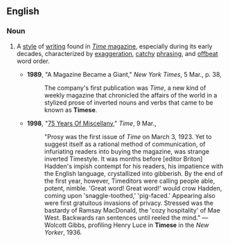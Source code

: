 ==English==

===Noun===
{{en-noun|-}}

# {{context|mainly|US}} A [[style]] of [[writing]] found in [[w:Time_(magazine)|''Time'' magazine]], especially during its early decades, characterized by [[exaggeration]], [[catchy]] [[phrasing]], and [[offbeat]] word order.
#*'''1989''', "A Magazine Became a Giant," ''New York Times'', 5 Mar., p. 38,
#*:The company's first publication was ''Time'', a new kind of weekly magazine that chronicled the affairs of the world in a stylized prose of inverted nouns and verbs that came to be known as '''Timese'''.
#*'''1998''', "[http://www.time.com/time/magazine/article/0,9171,987956-3,00.html 75 Years Of Miscellany]," ''Time'', 9 Mar.,
#*:"Prosy was the first issue of ''Time'' on March 3, 1923. Yet to suggest itself as a rational method of communication, of infuriating readers into buying the magazine, was strange inverted Timestyle. It was months before [editor Briton] Hadden's impish contempt for his readers, his impatience with the English language, crystallized into gibberish. By the end of the first year, however, Timeditors were calling people able, potent, nimble. 'Great word! Great word!' would crow Hadden, coming upon 'snaggle-toothed,' 'pig-faced.' Appearing also were first gratuitous invasions of privacy. Stressed was the bastardy of Ramsay MacDonald, the 'cozy hospitality' of Mae West. Backwards ran sentences until reeled the mind." — Wolcott Gibbs, profiling Henry Luce in '''Timese''' in the ''New Yorker'', 1936.